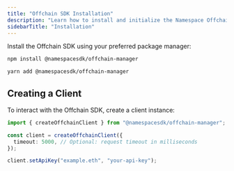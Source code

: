 ```yaml
---
title: "Offchain SDK Installation"
description: "Learn how to install and initialize the Namespace Offchain SDK for managing ENS subnames and records."
sidebarTitle: "Installation"
---
```


Install the Offchain SDK using your preferred package manager:

<Tabs>
<Tab title="Npm">

```bash
npm install @namespacesdk/offchain-manager
```

</Tab>
<Tab title="Yarn">

```bash
yarn add @namespacesdk/offchain-manager
```

</Tab>
</Tabs>

## Creating a Client

To interact with the Offchain SDK, create a client instance:

```typescript
import { createOffchainClient } from "@namespacesdk/offchain-manager";

const client = createOffchainClient({
  timeout: 5000, // Optional: request timeout in milliseconds
});

client.setApiKey("example.eth", "your-api-key");
```
